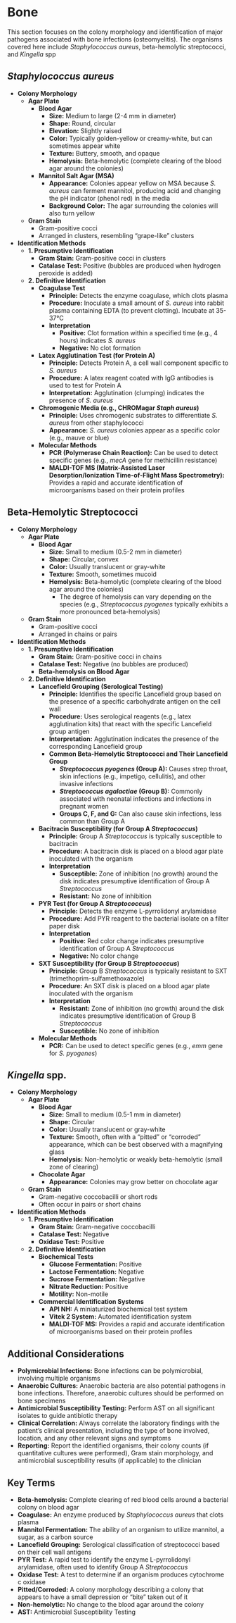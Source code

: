 #  Bone {-}

This section focuses on the colony morphology and identification of major pathogens associated with bone infections (osteomyelitis). The organisms covered here include *Staphylococcus aureus*, beta-hemolytic streptococci, and *Kingella* spp

## ***Staphylococcus aureus*** {-}

*   **Colony Morphology**
    *   **Agar Plate**
        *   **Blood Agar**
            *   **Size:** Medium to large (2-4 mm in diameter)
            *   **Shape:** Round, circular
            *   **Elevation:** Slightly raised
            *   **Color:** Typically golden-yellow or creamy-white, but can sometimes appear white
            *   **Texture:** Buttery, smooth, and opaque
            *   **Hemolysis:** Beta-hemolytic (complete clearing of the blood agar around the colonies)
        *   **Mannitol Salt Agar (MSA)**
            *   **Appearance:** Colonies appear yellow on MSA because *S. aureus* can ferment mannitol, producing acid and changing the pH indicator (phenol red) in the media
            *   **Background Color:** The agar surrounding the colonies will also turn yellow
    *   **Gram Stain**
        *   Gram-positive cocci
        *   Arranged in clusters, resembling "grape-like" clusters
*   **Identification Methods**
    *   **1. Presumptive Identification**
        *   **Gram Stain:** Gram-positive cocci in clusters
        *   **Catalase Test:** Positive (bubbles are produced when hydrogen peroxide is added)
    *   **2. Definitive Identification**
        *   **Coagulase Test**
            *   **Principle:** Detects the enzyme coagulase, which clots plasma
            *   **Procedure:** Inoculate a small amount of *S. aureus* into rabbit plasma containing EDTA (to prevent clotting). Incubate at 35-37°C
            *   **Interpretation**
                *   **Positive:** Clot formation within a specified time (e.g., 4 hours) indicates *S. aureus*
                *   **Negative:** No clot formation
        *   **Latex Agglutination Test (for Protein A)**
            *   **Principle:** Detects Protein A, a cell wall component specific to *S. aureus*
            *   **Procedure:** A latex reagent coated with IgG antibodies is used to test for Protein A
            *   **Interpretation:** Agglutination (clumping) indicates the presence of *S. aureus*
        *   **Chromogenic Media (e.g., CHROMagar *Staph aureus*)**
            *   **Principle:** Uses chromogenic substrates to differentiate *S. aureus* from other staphylococci
            *   **Appearance:** *S. aureus* colonies appear as a specific color (e.g., mauve or blue)
        *   **Molecular Methods**
            *   **PCR (Polymerase Chain Reaction):** Can be used to detect specific genes (e.g., *mecA* gene for methicillin resistance)
            *   **MALDI-TOF MS (Matrix-Assisted Laser Desorption/Ionization Time-of-Flight Mass Spectrometry):** Provides a rapid and accurate identification of microorganisms based on their protein profiles

## **Beta-Hemolytic Streptococci** {-}

*   **Colony Morphology**
    *   **Agar Plate**
        *   **Blood Agar**
            *   **Size:** Small to medium (0.5-2 mm in diameter)
            *   **Shape:** Circular, convex
            *   **Color:** Usually translucent or gray-white
            *   **Texture:** Smooth, sometimes mucoid
            *   **Hemolysis:** Beta-hemolytic (complete clearing of the blood agar around the colonies)
                *   The degree of hemolysis can vary depending on the species (e.g., *Streptococcus pyogenes* typically exhibits a more pronounced beta-hemolysis)
    *   **Gram Stain**
        *   Gram-positive cocci
        *   Arranged in chains or pairs
*   **Identification Methods**
    *   **1. Presumptive Identification**
        *   **Gram Stain:** Gram-positive cocci in chains
        *   **Catalase Test:** Negative (no bubbles are produced)
        *   **Beta-hemolysis on Blood Agar**
    *   **2. Definitive Identification**
        *   **Lancefield Grouping (Serological Testing)**
            *   **Principle:** Identifies the specific Lancefield group based on the presence of a specific carbohydrate antigen on the cell wall
            *   **Procedure:** Uses serological reagents (e.g., latex agglutination kits) that react with the specific Lancefield group antigen
            *   **Interpretation:** Agglutination indicates the presence of the corresponding Lancefield group
            *   **Common Beta-Hemolytic Streptococci and Their Lancefield Group**
                *   ***Streptococcus pyogenes* (Group A):** Causes strep throat, skin infections (e.g., impetigo, cellulitis), and other invasive infections
                *   ***Streptococcus agalactiae* (Group B):** Commonly associated with neonatal infections and infections in pregnant women
                *   **Groups C, F, and G:** Can also cause skin infections, less common than Group A
        *   **Bacitracin Susceptibility (for Group A *Streptococcus*)**
            *   **Principle:** Group A *Streptococcus* is typically susceptible to bacitracin
            *   **Procedure:** A bacitracin disk is placed on a blood agar plate inoculated with the organism
            *   **Interpretation**
                *   **Susceptible:** Zone of inhibition (no growth) around the disk indicates presumptive identification of Group A *Streptococcus*
                *   **Resistant:** No zone of inhibition
        *   **PYR Test (for Group A *Streptococcus*)**
            *   **Principle:** Detects the enzyme L-pyrrolidonyl arylamidase
            *   **Procedure:** Add PYR reagent to the bacterial isolate on a filter paper disk
            *   **Interpretation**
                *   **Positive:** Red color change indicates presumptive identification of Group A *Streptococcus*
                *   **Negative:** No color change
        *   **SXT Susceptibility (for Group B *Streptococcus*)**
            *   **Principle:** Group B *Streptococcus* is typically resistant to SXT (trimethoprim-sulfamethoxazole)
            *   **Procedure:** An SXT disk is placed on a blood agar plate inoculated with the organism
            *   **Interpretation**
                *   **Resistant:** Zone of inhibition (no growth) around the disk indicates presumptive identification of Group B *Streptococcus*
                *   **Susceptible:** No zone of inhibition
        *   **Molecular Methods**
            *   **PCR:** Can be used to detect specific genes (e.g., *emm* gene for *S. pyogenes*)

## ***Kingella* spp.** {-}

*   **Colony Morphology**
    *   **Agar Plate**
        *   **Blood Agar**
            *   **Size:** Small to medium (0.5-1 mm in diameter)
            *   **Shape:** Circular
            *   **Color:** Usually translucent or gray-white
            *   **Texture:** Smooth, often with a "pitted" or "corroded" appearance, which can be best observed with a magnifying glass
            *   **Hemolysis:** Non-hemolytic or weakly beta-hemolytic (small zone of clearing)
        *   **Chocolate Agar**
            *   **Appearance:** Colonies may grow better on chocolate agar
    *   **Gram Stain**
        *   Gram-negative coccobacilli or short rods
        *   Often occur in pairs or short chains
*   **Identification Methods**
    *   **1. Presumptive Identification**
        *   **Gram Stain:** Gram-negative coccobacilli
        *   **Catalase Test:** Negative
        *   **Oxidase Test:** Positive
    *   **2. Definitive Identification**
        *   **Biochemical Tests**
            *   **Glucose Fermentation:** Positive
            *   **Lactose Fermentation:** Negative
            *   **Sucrose Fermentation:** Negative
            *   **Nitrate Reduction:** Positive
            *   **Motility:** Non-motile
        *   **Commercial Identification Systems**
            *   **API NH:** A miniaturized biochemical test system
            *   **Vitek 2 System:** Automated identification system
            *   **MALDI-TOF MS:** Provides a rapid and accurate identification of microorganisms based on their protein profiles

## **Additional Considerations** {-}

*   **Polymicrobial Infections:** Bone infections can be polymicrobial, involving multiple organisms
*   **Anaerobic Cultures:** Anaerobic bacteria are also potential pathogens in bone infections. Therefore, anaerobic cultures should be performed on bone specimens
*   **Antimicrobial Susceptibility Testing:** Perform AST on all significant isolates to guide antibiotic therapy
*   **Clinical Correlation:** Always correlate the laboratory findings with the patient's clinical presentation, including the type of bone involved, location, and any other relevant signs and symptoms
*   **Reporting:** Report the identified organisms, their colony counts (if quantitative cultures were performed), Gram stain morphology, and antimicrobial susceptibility results (if applicable) to the clinician

## **Key Terms** {-}

*   **Beta-hemolysis:** Complete clearing of red blood cells around a bacterial colony on blood agar
*   **Coagulase:** An enzyme produced by *Staphylococcus aureus* that clots plasma
*   **Mannitol Fermentation:** The ability of an organism to utilize mannitol, a sugar, as a carbon source
*   **Lancefield Grouping:** Serological classification of streptococci based on their cell wall antigens
*   **PYR Test:** A rapid test to identify the enzyme L-pyrrolidonyl arylamidase, often used to identify Group A *Streptococcus*
*   **Oxidase Test:** A test to determine if an organism produces cytochrome c oxidase
*   **Pitted/Corroded:** A colony morphology describing a colony that appears to have a small depression or "bite" taken out of it
*   **Non-hemolytic:** No change to the blood agar around the colony
*   **AST:** Antimicrobial Susceptibility Testing
